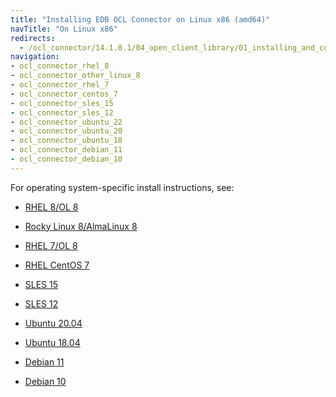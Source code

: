 ```yaml
---
title: "Installing EDB OCL Connector on Linux x86 (amd64)"
navTitle: "On Linux x86"
redirects:
  - /ocl_connector/14.1.0.1/04_open_client_library/01_installing_and_configuring_the_ocl_connector/install_on_linux_using_edb_repo/x86_amd64
navigation:
- ocl_connector_rhel_8
- ocl_connector_other_linux_8
- ocl_connector_rhel_7
- ocl_connector_centos_7
- ocl_connector_sles_15
- ocl_connector_sles_12
- ocl_connector_ubuntu_22
- ocl_connector_ubuntu_20
- ocl_connector_ubuntu_18
- ocl_connector_debian_11
- ocl_connector_debian_10
---
```


For operating system-specific install instructions, see:
  
  - [RHEL 8/OL 8](ocl_connector_rhel_8)

  - [Rocky Linux 8/AlmaLinux 8](ocl_connector_other_linux_8)
  - [RHEL 7/OL 8](ocl_connector_rhel_7)
  - [RHEL CentOS 7](ocl_connector_centos_7)
  - [SLES 15](ocl_connector_sles_15)
  - [SLES 12](ocl_connector_sles_12)
  - [Ubuntu 20.04](ocl_connector_ubuntu_20)
  - [Ubuntu 18.04](ocl_connector_ubuntu_18)
  - [Debian 11](ocl_connector_debian_11)
  - [Debian 10](ocl_connector_debian_10)


